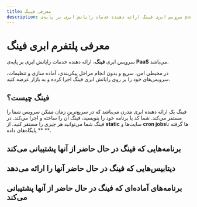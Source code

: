 ```yaml
---
title: معرفی فینگ
description: سرویس ابری فینگ ارائه دهنده خدمات رایانش ابری بر پایه‌ی paas می‌باشد
---
```



# معرفی پلتفرم ابری فینگ

سرویس ابری **فینگ**، ارائه دهنده خدمات رایانش ابری بر پایه‌ی **PaaS** می‌باشد. 

در محیطی امن، سریع و بدون انجام مراحل پیکربندی، آماده سازی و تنظیمات، سرویس‌های خود را بر روی رایانش ابری فینگ اجرا کرده و به بازار عرضه کنید.

## فینگ چیست؟

فینگ یک ارائه دهنده ابری مدرن می‌باشد که در سریع‌ترین زمان ممکن سرویس شما را مستقر می‌کند.
شما کد یا برنامه خود را بنویسید، فینگ آن را ساخته و اجرا می‌کند.
در فینگ شما می‌توانید هر چیزی را مستقر کنید، از **static** سایت‌ها و **cron jobs**‌ها گرفته تا ** پایگاه‌های داده **.

## برنامه‌هایی که فینگ در حال حاضر از آنها پشتیبانی می‌کند

<Catalog>
  <AppCatalog title="NodeJS" href="/platform/node" icon="nodejs/nodejs-original.svg" />
  <AppCatalog title="Static" href="/platform/static" src="https://fing.ir/images/platforms/static.svg" />
  <AppCatalog title="React" href="/platform/react" icon="react/react-original.svg" />
  <AppCatalog title="Next.js" href="/platform/next" icon="nextjs/nextjs-original.svg" />
  <AppCatalog title="Nuxt.js" href="/platform/nuxt" icon="nuxtjs/nuxtjs-original.svg" />
  <AppCatalog title="Vue" href="/platform/vue" icon="vuejs/vuejs-original.svg" />
  <AppCatalog title="Gatsby" href="/platform/gatsby" icon="gatsby/gatsby-original.svg" />
  <AppCatalog title="Flask" href="/platform/flask" icon="flask/flask-original.svg" />
  <AppCatalog title="Docker" href="/platform/docker" icon="docker/docker-original.svg" />
  <AppCatalog title="Python" href="/platform/python" icon="python/python-original.svg" />
  <AppCatalog title="Django" href="/platform/django" icon="django/django-original.svg" />
  <AppCatalog title="Angular" href="/platform/angular" icon="angularjs/angularjs-original.svg" />
  <AppCatalog title="Nest" href="/platform/nest" icon="nestjs/nestjs-plain.svg" />
  <AppCatalog title="Vite" href="/platform/vite" src="https://fing.ir/images/platforms/vite.svg" />
  <AppCatalog title="Docusaurus-2" href="/platform/docusaurus-2"  src="https://fing.ir/images/platforms/docusaurus-2.svg" />
</Catalog>

## دیتابیس‌هایی که فینگ در حال حاضر آنها را ارائه می‌دهد
<Catalog>
  <AppCatalog  title="MySQL" href="/database/mysql" icon="mysql/mysql-original.svg" />
  <AppCatalog  title="PostgreSQL" href="/database/postgresql" icon="postgresql/postgresql-original.svg" />
  <AppCatalog  title="MongoDB" href="/database/mongodb" icon="mongodb/mongodb-original.svg" />
  <AppCatalog  title="Redis" href="/database/redis" icon="redis/redis-original.svg" />
  <AppCatalog  title="InfluxDB" href="/database/influxdb" icon="influxdb/influxdb-original.png" />
</Catalog>

## برنامه‌های آماده‌ای که فینگ در حال حاضر از آنها پشتیبانی می‌کند

<Catalog>
  <AppCatalog  title="Nginx" href="/service/nginx" icon="nginx/nginx-original.svg" />
  <AppCatalog  title="Wordpress" href="/service/wordpress" icon="wordpress/wordpress-original.svg" />
  <AppCatalog  title="Gitea" href="/service/gitea" icon="gitea/gitea-original.svg" />
  <AppCatalog  title="Rapidleech" href="/service/rapidleech" icon="rapidleech/rapidleech-original.png" />
  <AppCatalog  title="Filestash" href="/service/filestash" icon="filestash/filestash-original.png" />
  <AppCatalog  title="Grafana" href="/service/grafana" icon="grafana/grafana-original.svg" />
  <AppCatalog  title="Chrome" href="/service/chrome" icon="chrome/chrome-original.svg" />
  <AppCatalog  title="Joomla" href="/service/joomla" icon="joomla/joomla-original.svg" />
  <AppCatalog  title="Prestashop" href="/service/prestashop" icon="prestashop/prestashop-original.png" />
  <AppCatalog  title="Ghost" href="/service/ghost" icon="ghost/ghost-original.png" />
  <AppCatalog  title="Parse" href="/service/parse" icon="parse/parse-original.png" />
  <AppCatalog  title="Prometheus" href="/service/prometheus" icon="prometheus/prometheus-original.png"/>
  <AppCatalog  title="Minio" href="/service/minio" icon="minio/minio-original.png" />
  <AppCatalog  title="Registry" href="/service/registry" icon="docker/docker-original.svg" />
</Catalog>